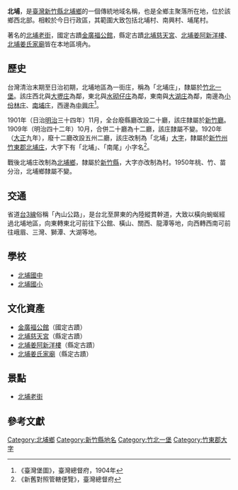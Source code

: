 {{noteTA　
|1 = zh-cn:庄; zh-hk:庄; zh-tw:庄;
}}
'''北埔'''，是[[臺灣|臺灣]][[新竹縣|新竹縣]][[北埔鄉|北埔鄉]]的一個傳統地域名稱，也是全鄉主聚落所在地，位於該鄉西北部。相較於今日行政區，其範圍大致包括北埔村、南興村、埔尾村。

著名的[[北埔老街|北埔老街]]，國定古蹟[[金廣福公館|金廣福公館]]，縣定古蹟[[北埔慈天宮|北埔慈天宮]]、[[北埔姜阿新洋樓|北埔姜阿新洋樓]]、[[北埔姜氏家廟|北埔姜氏家廟]]皆在本地區境內。

==歷史==
台灣清治末期至日治初期，北埔地區為一街庄，稱為「北埔庄」，隸屬於[[竹北一堡|竹北一堡]]。該庄西北與[[大壢庄|大壢庄]]為鄰，東北與[[水砌仔庄|水砌仔庄]]為鄰，東南與[[大湖_(新竹縣)|大湖庄]]為鄰，南邊為[[小份林庄|小份林庄]]、[[南埔_(新竹縣)|南埔庄]]，西邊為[[中興_(新竹縣)|中興庄]]<ref>《臺灣堡圖》，臺灣總督府，1904年</ref>。

1901年（日治[[明治|明治]]三十四年）11月，全台廢縣廳改設二十廳，該庄隸屬於[[新竹廳|新竹廳]]。1909年（明治四十二年）10月，合併二十廳為十二廳，該庄隸屬不變。1920年（[[大正|大正]]九年），廢十二廳改設五州二廳，該庄改制為「北埔」[[大字|大字]]，隸屬於[[新竹州|新竹州]][[竹東郡|竹東郡]][[北埔庄|北埔庄]]，大字下有「北埔」、「南尾」小字名<ref>《新舊對照管轄便覽》，臺灣總督府</ref>。

戰後北埔庄改制為[[北埔鄉|北埔鄉]]，隸屬於[[新竹縣|新竹縣]]，大字亦改制為村。1950年桃、竹、苗分治，北埔鄉隸屬不變。

==交通==
省道[[台3線|台3線]]俗稱「內山公路」，是台北至屏東的內陸縱貫幹道，大致以橫向蜿蜒經過北埔地區，向東轉東北可前往下公館、橫山、關西、龍潭等地，向西轉西南可前往峨眉、三灣、獅潭、大湖等地。

==學校==
*[[北埔國中|北埔國中]]
*[[北埔國小|北埔國小]]

==文化資產==
*[[金廣福公館|金廣福公館]]（國定古蹟）
*[[北埔慈天宮|北埔慈天宮]]（縣定古蹟）
*[[北埔姜阿新洋樓|北埔姜阿新洋樓]]（縣定古蹟）
*[[北埔姜氏家廟|北埔姜氏家廟]]（縣定古蹟）

==景點==
*[[北埔老街|北埔老街]]

==參考文獻==
{{reflist}}

{{竹東郡}}

[[Category:北埔鄉|Category:北埔鄉]]
[[Category:新竹縣地名|Category:新竹縣地名]]
[[Category:竹北一堡|Category:竹北一堡]]
[[Category:竹東郡大字|Category:竹東郡大字]]